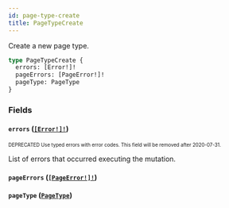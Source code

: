 ```yaml
---
id: page-type-create
title: PageTypeCreate
---
```


Create a new page type.

```graphql
type PageTypeCreate {
  errors: [Error!]!
  pageErrors: [PageError!]!
  pageType: PageType
}
```

### Fields

#### `errors` ([`[Error!]!`](/api-reference/objects/error.mdx))

<sub><sup><span className="deprecatedTag">DEPRECATED</span> Use typed errors with error codes. This field will be removed after 2020-07-31.</sup></sub>

List of errors that occurred executing the mutation.

#### `pageErrors` ([`[PageError!]!`](/api-reference/objects/page-error.mdx))

#### `pageType` ([`PageType`](/api-reference/objects/page-type.mdx))
